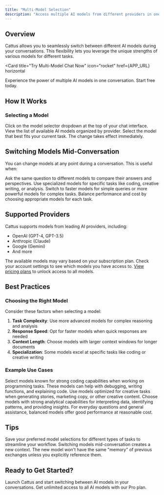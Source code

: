 ```yaml
---
title: "Multi-Model Selection"
description: "Access multiple AI models from different providers in one conversation"
---
```



## Overview

Cattus allows you to seamlessly switch between different AI models during your conversations. This flexibility lets you leverage the unique strengths of various models for different tasks.

<Card
  title="Try Multi-Model Chat Now"
  icon="rocket"
  href={APP_URL}
  horizontal
>
  Experience the power of multiple AI models in one conversation. Start free today.
</Card>

## How It Works

### Selecting a Model

<Steps>
  <Step title="Open Model Selector">
    Click on the model selector dropdown at the top of your chat interface.
  </Step>

  <Step title="Browse Available Models">
    View the list of available AI models organized by provider.
  </Step>

  <Step title="Choose Your Model">
    Select the model that best fits your current task. The change takes effect immediately.
  </Step>
</Steps>

## Switching Models Mid-Conversation

You can change models at any point during a conversation. This is useful when:

<CardGroup cols={2}>
  <Card title="Comparing Responses" icon="scale-balanced">
    Ask the same question to different models to compare their answers and perspectives.
  </Card>
  <Card title="Task-Specific Strengths" icon="trophy">
    Use specialized models for specific tasks like coding, creative writing, or analysis.
  </Card>
  <Card title="Performance Optimization" icon="gauge-high">
    Switch to faster models for simple queries or more powerful models for complex tasks.
  </Card>
  <Card title="Cost Management" icon="coins">
    Balance performance and cost by choosing appropriate models for each task.
  </Card>
</CardGroup>

## Supported Providers

Cattus supports models from leading AI providers, including:

- OpenAI (GPT-4, GPT-3.5)
- Anthropic (Claude)
- Google (Gemini)
- And more

<Info>
The available models may vary based on your subscription plan. Check your account settings to see which models you have access to. <a href={PRICING_URL}>View pricing plans</a> to unlock access to all models.
</Info>

## Best Practices

### Choosing the Right Model

Consider these factors when selecting a model:

1. **Task Complexity**: Use more advanced models for complex reasoning and analysis
2. **Response Speed**: Opt for faster models when quick responses are needed
3. **Context Length**: Choose models with larger context windows for longer documents
4. **Specialization**: Some models excel at specific tasks like coding or creative writing

### Example Use Cases

<Accordion title="Code Generation">
  Select models known for strong coding capabilities when working on programming tasks. These models can help with debugging, writing functions, and explaining code.
</Accordion>

<Accordion title="Creative Writing">
  Use models optimized for creative tasks when generating stories, marketing copy, or other creative content.
</Accordion>

<Accordion title="Data Analysis">
  Choose models with strong analytical capabilities for interpreting data, identifying patterns, and providing insights.
</Accordion>

<Accordion title="General Conversation">
  For everyday questions and general assistance, balanced models offer good performance at reasonable cost.
</Accordion>

## Tips

<Tip>
Save your preferred model selections for different types of tasks to streamline your workflow.
</Tip>

<Warning>
Switching models mid-conversation creates a new context. The new model won't have the same "memory" of previous exchanges unless you explicitly reference them.
</Warning>

## Ready to Get Started?

<CardGroup cols={2}>
  <Card
    title="Start Using Multi-Model Chat"
    icon="comments"
    href={APP_URL}
  >
    Launch Cattus and start switching between AI models in your conversations.
  </Card>
  <Card
    title="Upgrade for Full Access"
    icon="crown"
    href={PRICING_URL}
  >
    Get unlimited access to all AI models with our Pro plan.
  </Card>
</CardGroup>
